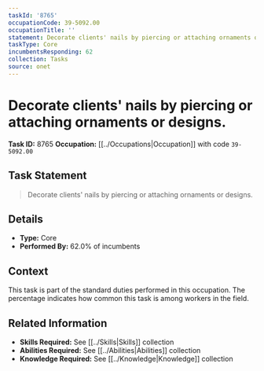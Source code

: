 ```yaml
---
taskId: '8765'
occupationCode: 39-5092.00
occupationTitle: ''
statement: Decorate clients' nails by piercing or attaching ornaments or designs.
taskType: Core
incumbentsResponding: 62
collection: Tasks
source: onet
---
```

# Decorate clients' nails by piercing or attaching ornaments or designs.

**Task ID:** 8765
**Occupation:** [[../Occupations|Occupation]] with code `39-5092.00`

## Task Statement

> Decorate clients' nails by piercing or attaching ornaments or designs.

## Details

- **Type:** Core
- **Performed By:** 62.0% of incumbents

## Context

This task is part of the standard duties performed in this occupation. The percentage indicates how common this task is among workers in the field.

## Related Information

- **Skills Required:** See [[../Skills|Skills]] collection
- **Abilities Required:** See [[../Abilities|Abilities]] collection
- **Knowledge Required:** See [[../Knowledge|Knowledge]] collection
